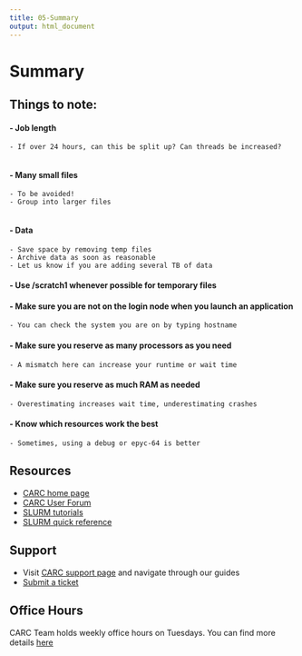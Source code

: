 ```yaml
---
title: 05-Summary
output: html_document
---
```


# Summary

## Things to note:

#### - Job length

```         
- If over 24 hours, can this be split up? Can threads be increased?
  
```

#### - Many small files

```         
- To be avoided!
- Group into larger files
  
```

#### - Data

```         
- Save space by removing temp files
- Archive data as soon as reasonable
- Let us know if you are adding several TB of data
```

#### - Use /scratch1 whenever possible for temporary files

#### - Make sure you are not on the login node when you launch an application

```         
- You can check the system you are on by typing hostname
```

#### - Make sure you reserve as many processors as you need

```         
- A mismatch here can increase your runtime or wait time
```

#### - Make sure you reserve as much RAM as needed

```         
- Overestimating increases wait time, underestimating crashes
```

#### - Know which resources work the best

```         
- Sometimes, using a debug or epyc-64 is better
```

## Resources

-   [CARC home page](https://carc.usc.edu)
-   [CARC User Forum](https://hpc-discourse.usc.edu/categories)
-   [SLURM tutorials](https://slurm.schedmd.com/tutorials.html)
-   [SLURM quick reference](https://slurm.schedmd.com/pdfs/summary.pdf)

## Support

-   Visit [CARC support page](https://www.carc.usc.edu/user-support) and navigate through our guides
-   [Submit a ticket](https://www.carc.usc.edu/user-information/ticket-submission)

## Office Hours

CARC Team holds weekly office hours on Tuesdays. You can find more details [here](https://www.carc.usc.edu/education-and-resources/office-hours/)

